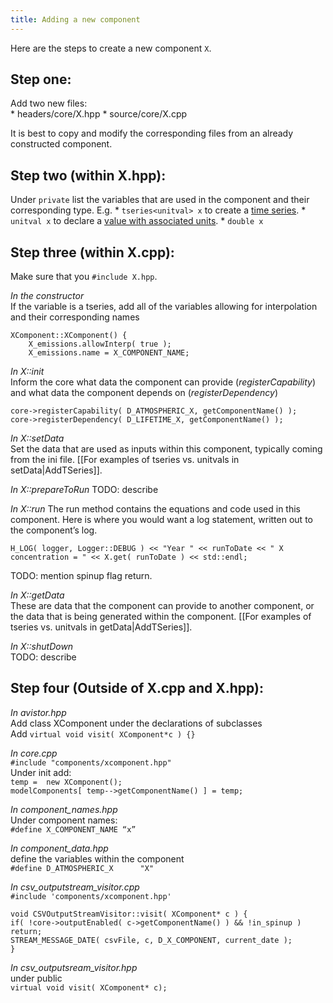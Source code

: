 ```yaml
---
title: Adding a new component
---
```

Here are the steps to create a new component `X`.

Step one:
-----------

Add two new files:  
* headers/core/X.hpp
* source/core/X.cpp

It is best to copy and modify the corresponding files from an already constructed component.

Step two (within X.hpp):  
-----------
Under `private` list the variables that are used in the component and their corresponding type. E.g. 
* `tseries<unitval> x` to create a [time series](TSeries.html).
* `unitval x` to declare a [value with associated units](Unitvals.html).
* `double x` 

Step three (within X.cpp):
---------
Make sure that you `#include X.hpp`.

_In the constructor_  
If the variable is a tseries, add all of the variables allowing for interpolation and their corresponding names
	
	XComponent::XComponent() {
	    X_emissions.allowInterp( true ); 
	    X_emissions.name = X_COMPONENT_NAME; 

_In X::init_  
Inform the core what data the component can provide (*registerCapability*) and what data the component depends on (*registerDependency*)

	core->registerCapability( D_ATMOSPHERIC_X, getComponentName() );
	core->registerDependency( D_LIFETIME_X, getComponentName() );

_In X::setData_  
Set the data that are used as inputs within this component, typically coming from the ini file.  [[For examples of tseries vs. unitvals in setData|AddTSeries]].

_In X::prepareToRun_
TODO: describe

_In X::run_
The run method contains the equations and code used in this component.  Here is where you would want a log statement, written out to the component's log.

`H_LOG( logger, Logger::DEBUG ) << "Year " << runToDate << " X concentration = " << X.get( runToDate ) << std::endl;`

TODO: mention spinup flag return.


_In X::getData_  
These are data that the component can provide to another component, or the data that is being generated within the component. [[For examples of tseries vs. unitvals in getData|AddTSeries]].

_In X::shutDown_  
TODO: describe

Step four (Outside of X.cpp and X.hpp):
----------------------------------------

_In avistor.hpp_   
       Add class XComponent under the declarations of subclasses  
       Add `virtual void visit( XComponent*c ) {}`

_In core.cpp_  
	`#include "components/xcomponent.hpp"  `  
       Under init add:  
		`temp =  new XComponent();`  
       `modelComponents[ temp-->getComponentName() ] = temp;`

_In component_names.hpp_  
	Under component names:   
        `#define X_COMPONENT_NAME “x”`
	
_In component_data.hpp_     
	define the variables within the component  
	`#define D_ATMOSPHERIC_X      "X"`

_In csv_outputstream_visitor.cpp_  
	`#include 'components/xcomponent.hpp' ` 
         
	void CSVOutputStreamVisitor::visit( XComponent* c ) {
   	if( !core->outputEnabled( c->getComponentName() ) && !in_spinup ) return;
	STREAM_MESSAGE_DATE( csvFile, c, D_X_COMPONENT, current_date );
	}

_In csv_outputsream_visitor.hpp_  
	under public  
	`virtual void visit( XComponent* c);`
